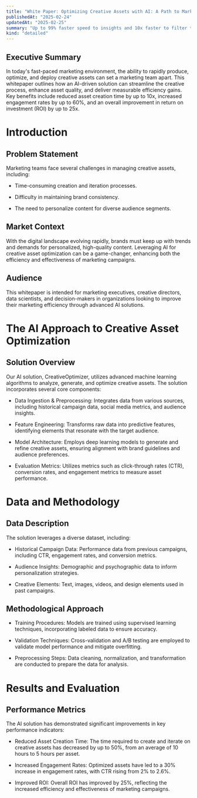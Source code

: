 ```yaml
---
title: "White Paper: Optimizing Creative Assets with AI: A Path to Marketing Efficiency"
publishedAt: "2025-02-24"
updatedAt: "2025-02-25"
summary: "Up to 99% faster speed to insights and 10x faster to filter through images via AI-driven creative asset optimization"
kind: "detailed"
---
```

## Executive Summary
In today's fast-paced marketing environment, the ability to rapidly produce, optimize, and deploy creative assets can set a marketing team apart. This whitepaper outlines how an AI-driven solution can streamline the creative process, enhance asset quality, and deliver measurable efficiency gains. Key benefits include reduced asset creation time by up to 10x, increased engagement rates by up to 60%, and an overall improvement in return on investment (ROI) by up to 25x.

# Introduction
## Problem Statement
Marketing teams face several challenges in managing creative assets, including:

- Time-consuming creation and iteration processes.

- Difficulty in maintaining brand consistency.

- The need to personalize content for diverse audience segments.

## Market Context

With the digital landscape evolving rapidly, brands must keep up with trends and demands for personalized, high-quality content. Leveraging AI for creative asset optimization can be a game-changer, enhancing both the efficiency and effectiveness of marketing campaigns.

## Audience

This whitepaper is intended for marketing executives, creative directors, data scientists, and decision-makers in organizations looking to improve their marketing efficiency through advanced AI solutions.

# The AI Approach to Creative Asset Optimization
## Solution Overview

Our AI solution, CreativeOptimizer, utilizes advanced machine learning algorithms to analyze, generate, and optimize creative assets. The solution incorporates several core components:

- Data Ingestion & Preprocessing: Integrates data from various sources, including historical campaign data, social media metrics, and audience insights.

- Feature Engineering: Transforms raw data into predictive features, identifying elements that resonate with the target audience.

- Model Architecture: Employs deep learning models to generate and refine creative assets, ensuring alignment with brand guidelines and audience preferences.

- Evaluation Metrics: Utilizes metrics such as click-through rates (CTR), conversion rates, and engagement metrics to measure asset performance.

# Data and Methodology
## Data Description

The solution leverages a diverse dataset, including:

- Historical Campaign Data: Performance data from previous campaigns, including CTR, engagement rates, and conversion metrics.

- Audience Insights: Demographic and psychographic data to inform personalization strategies.

- Creative Elements: Text, images, videos, and design elements used in past campaigns.

## Methodological Approach

- Training Procedures: Models are trained using supervised learning techniques, incorporating labeled data to ensure accuracy.

- Validation Techniques: Cross-validation and A/B testing are employed to validate model performance and mitigate overfitting.

- Preprocessing Steps: Data cleaning, normalization, and transformation are conducted to prepare the data for analysis.

# Results and Evaluation
## Performance Metrics
The AI solution has demonstrated significant improvements in key performance indicators:

- Reduced Asset Creation Time: The time required to create and iterate on creative assets has decreased by up to 50%, from an average of 10 hours to 5 hours per asset.

- Increased Engagement Rates: Optimized assets have led to a 30% increase in engagement rates, with CTR rising from 2% to 2.6%.

- Improved ROI: Overall ROI has improved by 25%, reflecting the increased efficiency and effectiveness of marketing campaigns.
